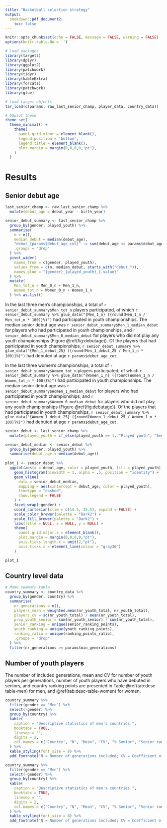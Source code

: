 ```yaml
---
title: "Basketball selection strategy"
output: 
  bookdown::pdf_document2:
    toc: false
---
```


```r
knitr::opts_chunk$set(echo = FALSE, message = FALSE, warning = FALSE)
options(knitr.kable.NA = '')

# Load packages
library(targets)
library(dplyr)
library(ggplot2)
library(patchwork)
library(tidyr)
library(kableExtra)
library(forcats)
library(patchwork)
library(glue)

# Load target objects
tar_load(c(params, raw_last_senior_champ, player_data, country_data))

# GGplot theme
theme_set(
  theme_minimal() + 
    theme(
      panel.grid.minor = element_blank(),
      legend.position = 'bottom',
      legend.title = element_blank(),
      plot.margin = margin(0,0,0,0,"pt"),
    )
  )
```

# Results

## Senior debut age

```r

last_senior_champ <- raw_last_senior_champ %>% 
  mutate(debut_age = debut_year - birth_year)

senior_debut_summary <- last_senior_champ %>% 
  group_by(gender, played_youth) %>% 
  summarise(
    n = n(),
    median_debut = median(debut_age),
    "debut_{params$debut_age_cut}" := sum(debut_age <= params$debut_age_cut),
    .groups = "drop"
  ) %>% 
  pivot_wider(
    names_from = c(gender, played_youth), 
    values_from = c(n, median_debut, starts_with("debut_")),
    names_glue = "{gender}_{played_youth}_{.value}"
  ) %>% 
  mutate(
    Men_tot_n = Men_0_n + Men_1_n,
    Women_tot_n = Women_0_n + Women_1_n
  ) %>% as.list()

```

In the last three men's championships, a total of `r senior_debut_summary$Men_tot_n` players participated, of which `r senior_debut_summary %>% glue_data("{Men_1_n} ({round(Men_1_n / Men_tot_n * 100)}%)")` had participated in youth championships.
The median senior debut age was `r senior_debut_summary$Men_1_median_debut` for players who had participated in youth championships, and `r senior_debut_summary$Men_0_median_debut` for players who did not play any youth championships (Figure \@ref(fig:debutage)).
Of the players that had participated in youth championships, `r senior_debut_summary %>% glue_data("{Men_1_debut_25} ({round(Men_1_debut_25 / Men_1_n * 100)}%)")` had debuted at age `r params$debut_age_cut`.

In the last three women's championships, a total of `r senior_debut_summary$Women_tot_n` players participated, of which `r senior_debut_summary %>% glue_data("{Women_1_n} ({round(Women_1_n / Women_tot_n * 100)}%)")` had participated in youth championships.
The median senior debut age was `r senior_debut_summary$Women_1_median_debut` for players who had participated in youth championships, and `r senior_debut_summary$Women_0_median_debut` for players who did not play any youth championships (Figure \@ref(fig:debutage)).
Of the players that had participated in youth championships, `r senior_debut_summary %>% glue_data("{Women_1_debut_25} ({round(Women_1_debut_25 / Women_1_n * 100)}%)")` had debuted at age `r params$debut_age_cut`.

```r

senior_debut <- last_senior_champ %>% 
  mutate(played_youth = if_else(played_youth == 1, "Played youth", "Senior only"))

senior_debut_median <- senior_debut %>% 
  group_by(gender, played_youth) %>% 
  summarise(debut_age = median(debut_age))
  
plot_1 <- senior_debut %>% 
  ggplot(aes(x = debut_age, color = played_youth, fill = played_youth)) +
    geom_histogram(binwidth = 1, alpha = .5, position = "identity") +
    geom_vline(
      data = senior_debut_median, 
      mapping = aes(xintercept = debut_age, color = played_youth),
      linetype = "dashed",
      show.legend = FALSE
    ) +
    facet_wrap(~gender) +
    coord_cartesian(xlim = c(14.5, 35.5), expand = FALSE) +
    scale_color_brewer(palette = "Dark2") +
    scale_fill_brewer(palette = "Dark2") +
    labs(title = NULL, x = NULL, y = NULL) +
    theme(
      panel.grid.major.x = element_blank(),
      plot.margin = margin(0,0,0,0,"pt"),
      axis.ticks.length.x = unit(2,"pt"),
      axis.ticks.x = element_line(colour = "gray30")
    )

plot_1
```

## Country level data

```r
# Make summary table
country_summary <- country_data %>% 
  group_by(gender, country) %>% 
  summarise(
    nr_generations = n(),
    players_mean = weighted.mean(nr_youth_total, nr_youth_total),
    players_cv = sd(nr_youth_total) / mean(nr_youth_total),
    prop_youth_senior = sum(nr_youth_senior) / sum(nr_youth_total),
    senior_ranking = unique(senior_ranking_points),
    youth_ranking = unique(youth_ranking_points),
    ranking_ratio = unique(ranking_points_ratio),
    .groups = "drop"
  ) %>% 
  filter(nr_generations >= params$min_generations)
```




## Number of youth players

The number of included generations, mean and CV for number of youth players per generations, number of youth players who have debuted in seniors, and country ranking points are presented in Table \@ref(tab:desc-table-men) for men, and \@ref(tab:desc-table-women) for women.

```r
country_summary %>% 
  filter(gender == "Men") %>% 
  select(-gender) %>% 
  group_by(country) %>% 
  kable(
    caption = "Descriptive statistics of men's countries.",
    booktabs = TRUE,
    linesep = "",
    digits = 2,
    col.names = c("Country", "N", "Mean", "CV", "% Senior", "Senior rank", "Youth rank", "Rank ratio")
  ) %>% 
  kable_styling(font_size = 8) %>% 
  add_footnote("N = Number of generations included; CV = Coefficient of variation; % Senior = Proportion of youth players from included generations who have debuted in senior national team; Senior rank = Normalized (0-1) senior ranking points of the country, Youth rank = Normalized (0-1) youth ranking points of the country", notation = "none")
```

```r
country_summary %>% 
  filter(gender == "Men") %>% 
  select(-gender) %>% 
  group_by(country) %>% 
  kable(
    caption = "Descriptive statistics of men's countries.",
    booktabs = TRUE,
    linesep = "",
    digits = 2,
    col.names = c("Country", "N", "Mean", "CV", "% Senior", "Senior rank", "Youth rank", "Rank ratio")
  ) %>% 
  kable_styling(font_size = 8) %>% 
  add_footnote("N = Number of generations included; CV = Coefficient of variation; % Senior = Proportion of youth players from included generations who have debuted in senior national team; Senior rank = Normalized (0-1) senior ranking points of the country, Youth rank = Normalized (0-1) youth ranking points of the country", notation = "none")
```
